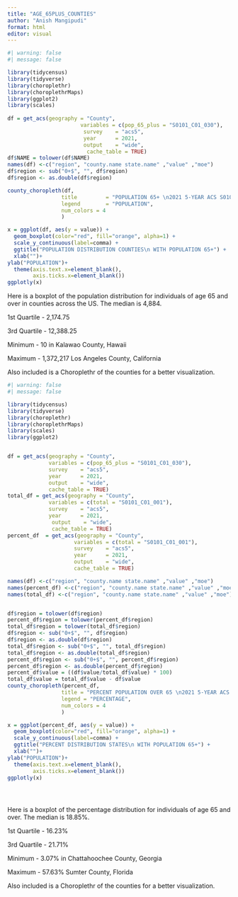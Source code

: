 ```yaml
---
title: "AGE_65PLUS_COUNTIES"
author: "Anish Mangipudi"
format: html
editor: visual
---
```


```r
#| warning: false
#| message: false

library(tidycensus)
library(tidyverse)
library(choroplethr)
library(choroplethrMaps)
library(ggplot2)
library(scales)
 
df = get_acs(geography = "County",
                       variables = c(pop_65_plus = "S0101_C01_030"),
                        survey    = "acs5",
                        year      = 2021,
                        output    = "wide",
                         cache_table = TRUE)
df$NAME = tolower(df$NAME)
names(df) <-c("region", "county.name state.name" ,"value" ,"moe")
df$region <- sub("0+$", "", df$region)
df$region <- as.double(df$region)

county_choropleth(df, 
                 title         = "POPULATION 65+ \n2021 5-YEAR ACS S0101_C01_030",
                 legend        = "POPULATION",
                 num_colors = 4
                 )

x = ggplot(df, aes(y = value)) +
  geom_boxplot(color="red", fill="orange", alpha=1) + 
  scale_y_continuous(label=comma) +
  ggtitle("POPULATION DISTRIBUTION COUNTIES\n WITH POPULATION 65+") +
  xlab("")+
ylab("POPULATION")+
  theme(axis.text.x=element_blank(),
        axis.ticks.x=element_blank())
ggplotly(x)

```

Here is a boxplot of the population distribution for individuals of age 65 and over in counties across the US. The median is 4,884.

1st Quartile - 2,174.75

3rd Quartile - 12,388.25

Minimum - 10 in Kalawao County, Hawaii

Maximum - 1,372,217 Los Angeles County, California

Also included is a Choroplethr of the counties for a better visualization.

```r
#| warning: false
#| message: false

library(tidycensus)
library(tidyverse)
library(choroplethr)
library(choroplethrMaps)
library(scales)
library(ggplot2)


df = get_acs(geography = "County",
             variables = c(pop_65_plus = "S0101_C01_030"),
             survey    = "acs5",
             year      = 2021,
             output    = "wide",
             cache_table = TRUE)
total_df = get_acs(geography = "County",
             variables = c(total = "S0101_C01_001"),
             survey    = "acs5",
             year      = 2021,
              output    = "wide",
              cache_table = TRUE)
percent_df  = get_acs(geography = "County",
                     variables = c(total = "S0101_C01_001"),
                     survey    = "acs5",
                     year      = 2021,
                     output    = "wide",
                     cache_table = TRUE)

names(df) <-c("region", "county.name state.name" ,"value" ,"moe")
names(percent_df) <-c("region", "county.name state.name" ,"value" ,"moe")
names(total_df) <-c("region", "county.name state.name" ,"value" ,"moe")


df$region = tolower(df$region)
percent_df$region = tolower(percent_df$region)
total_df$region = tolower(total_df$region)
df$region <- sub("0+$", "", df$region)
df$region <- as.double(df$region)
total_df$region <- sub("0+$", "", total_df$region)
total_df$region <- as.double(total_df$region)
percent_df$region <- sub("0+$", "", percent_df$region)
percent_df$region <- as.double(percent_df$region)
percent_df$value = ((df$value/total_df$value) * 100)
total_df$value = total_df$value - df$value
county_choropleth(percent_df,
                 title = "PERCENT POPULATION OVER 65 \n2021 5-YEAR ACS S0101_C01_001",
                 legend = "PERCENTAGE",
                 num_colors = 4
                 )

x = ggplot(percent_df, aes(y = value)) +
  geom_boxplot(color="red", fill="orange", alpha=1) + 
  scale_y_continuous(label=comma) +
  ggtitle("PERCENT DISTRIBUTION STATES\n WITH POPULATION 65+") +
  xlab("")+
ylab("POPULATION")+
  theme(axis.text.x=element_blank(),
        axis.ticks.x=element_blank()) 
ggplotly(x)





```

Here is a boxplot of the percentage distribution for individuals of age 65 and over. The median is 18.85%.

1st Quartile - 16.23%

3rd Quartile - 21.71%

Minimum - 3.07% in Chattahoochee County, Georgia

Maximum - 57.63% Sumter County, Florida

Also included is a Choroplethr of the counties for a better visualization.
